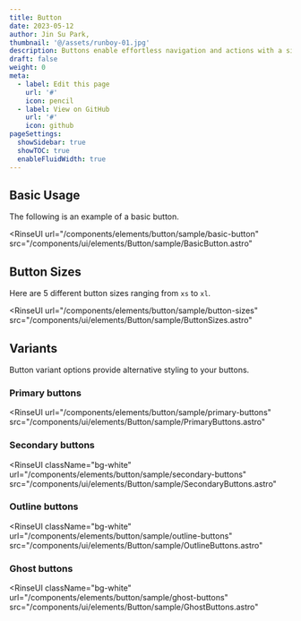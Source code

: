 ```yaml
---
title: Button
date: 2023-05-12
author: Jin Su Park,
thumbnail: '@/assets/runboy-01.jpg'
description: Buttons enable effortless navigation and actions with a single tap.
draft: false
weight: 0
meta:
  - label: Edit this page
    url: '#'
    icon: pencil
  - label: View on GitHub
    url: '#'
    icon: github
pageSettings:
  showSidebar: true
  showTOC: true
  enableFluidWidth: true
---
```



## Basic Usage

The following is an example of a basic button.


<RinseUI
  url="/components/elements/button/sample/basic-button"
  src="/components/ui/elements/Button/sample/BasicButton.astro"
>
  <BasicButton />
</RinseUI>

## Button Sizes

Here are 5 different button sizes ranging from `xs` to `xl`.


<RinseUI
  url="/components/elements/button/sample/button-sizes"
  src="/components/ui/elements/Button/sample/ButtonSizes.astro"
>
  <ButtonSizes />
</RinseUI>

## Variants

Button variant options provide alternative styling to your buttons.

### Primary buttons


<RinseUI
  url="/components/elements/button/sample/primary-buttons"
  src="/components/ui/elements/Button/sample/PrimaryButtons.astro"
>
  <PrimaryButtons />
</RinseUI>

### Secondary buttons


<RinseUI
  className="bg-white"
  url="/components/elements/button/sample/secondary-buttons"
  src="/components/ui/elements/Button/sample/SecondaryButtons.astro"
>
  <SecondaryButtons />
</RinseUI>

### Outline buttons


<RinseUI
  className="bg-white"
  url="/components/elements/button/sample/outline-buttons"
  src="/components/ui/elements/Button/sample/OutlineButtons.astro"
>
  <OutlineButtons />
</RinseUI>

### Ghost buttons


<RinseUI
  className="bg-white"
  url="/components/elements/button/sample/ghost-buttons"
  src="/components/ui/elements/Button/sample/GhostButtons.astro"
>
  <GhostButtons />
</RinseUI>
